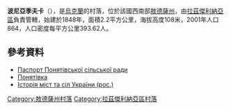 {{expand|time=2016-09-03T10:39:18+00:00}}
{{coord|46|54|17|N|30|10|2|E|scale:30000|display=title}}

'''波尼亞季夫卡'''（{{lang-uk|Понятівка}}），是[[烏克蘭|烏克蘭]]的村落，位於該國西南部[[敖德薩州|敖德薩州]]，由[[拉茲傑利納亞區|拉茲傑利納亞區]]負責管轄，始建於1848年，面積2.2平方公里，海拔高度108米，2001年人口864，人口密度每平方公里393.62人。

==參考資料==
*[http://rozdilna-rda.odessa.gov.ua/files/rozdilna-rda/files/PASPORT/ponyat_vs_ka_s_rada.pdf Паспорт Понятівської сільської ради]
*[http://w1.c1.rada.gov.ua/pls/z7502/A005?rf7571=23079 Понятівка]
* [https://web.archive.org/web/20100628054213/http://www.igsu.org.ua/Odesskaja.obl/Razdelxnjanskij.rajon/Ponjatovka.html Історія міст та сіл України (рос.)]

{{DEFAULTSORT:Понятівка}}
[[Category:敖德薩州村落|Category:敖德薩州村落]]
[[Category:拉茲傑利納亞區村落|Category:拉茲傑利納亞區村落]]


{{Odessa-geo-stub}}